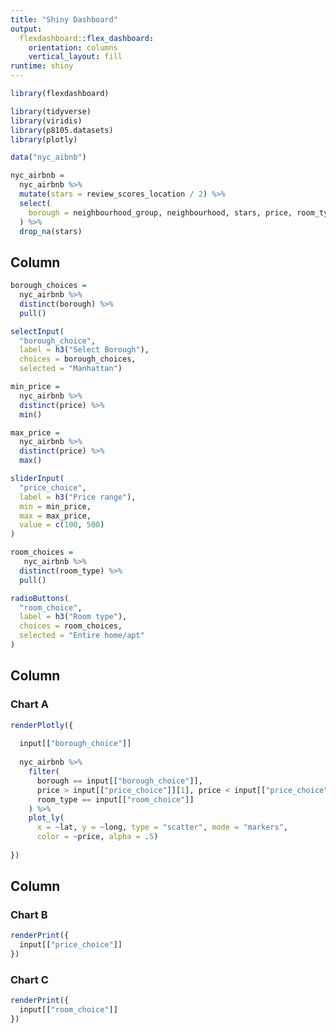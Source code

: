 ```yaml
---
title: "Shiny Dashboard"
output: 
  flexdashboard::flex_dashboard:
    orientation: columns
    vertical_layout: fill
runtime: shiny
---
```


```r
library(flexdashboard)

library(tidyverse)
library(viridis)
library(p8105.datasets)
library(plotly)
```

```r
data("nyc_aibnb")

nyc_airbnb = 
  nyc_airbnb %>% 
  mutate(stars = review_scores_location / 2) %>% 
  select(
    borough = neighbourhood_group, neighbourhood, stars, price, room_type, lat, long
  ) %>% 
  drop_na(stars)
```


Column {.sidebar}
-----------------------------------------------------------------------

```r
borough_choices = 
  nyc_airbnb %>% 
  distinct(borough) %>% 
  pull()

selectInput(
  "borough_choice",
  label = h3("Select Borough"),
  choices = borough_choices,
  selected = "Manhattan")

min_price =
  nyc_airbnb %>% 
  distinct(price) %>% 
  min()

max_price = 
  nyc_airbnb %>% 
  distinct(price) %>% 
  max()

sliderInput(
  "price_choice",
  label = h3("Price range"),
  min = min_price,
  max = max_price,
  value = c(100, 500)
)

room_choices = 
   nyc_airbnb %>% 
  distinct(room_type) %>% 
  pull()

radioButtons(
  "room_choice",
  label = h3("Room type"),
  choices = room_choices,
  selected = "Entire home/apt"
)
```

Column {data-width=650}
-----------------------------------------------------------------------

### Chart A

```r
renderPlotly({
  
  input[["borough_choice"]]
  
  nyc_airbnb %>% 
    filter(
      borough == input[["borough_choice"]],
      price > input[["price_choice"]][1], price < input[["price_choice"]][2],
      room_type == input[["room_choice"]]
    ) %>% 
    plot_ly(
      x = ~lat, y = ~long, type = "scatter", mode = "markers",
      color = ~price, alpha = .5)
  
})

```

Column {data-width=350}
-----------------------------------------------------------------------

### Chart B

```r
renderPrint({
  input[["price_choice"]]
})
```

### Chart C

```r
renderPrint({
  input[["room_choice"]]
})
```

